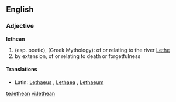 ==English==

===Adjective===
'''lethean'''

# (esp. poetic), (Greek Mythology): of or relating to the river [[Lethe]]
# by extension, of or relating to death or forgetfulness

====Translations====
*Latin: [[Lethaeus]] {{m}}, [[Lethaea]] {{f}}, [[Lethaeum]] {{n}}

[[te:lethean]]
[[vi:lethean]]